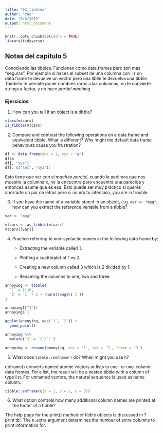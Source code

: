 ```yaml
---
title: "03_tibbles"
author: "Pao"
date: "8/6/2019"
output: html_document
---
```


```r
knitr::opts_chunk$set(echo = TRUE)
library(tidyverse)
```

## Notas del capítulo 5

Conociendo las tibbles. Funcionan como data.frames pero son más "seguras". Por ejemplo si haces el subset de una columna con `[]` un data.frame te devuelve un vector pero una tiblle te devuelve una tibble. También te permite poner nombres raros a las columnas, no te convierte strings a factor, y no hace *partial maching*.

### Ejercicios

1. How can you tell if an object is a tibble?

```r
class(mtcars)
is_tibble(mtcars)
```

2. Compare and contrast the following operations on a data.frame and equivalent tibble. What is different? Why might the default data frame behaviours cause you frustration?

```r
df <- data.frame(abc = 1, xyz = "a")
df$x
df[, "xyz"]
df[, c("abc", "xyz")]

```
Esto tiene que ver con el *macheo parcial*, cuando le pedimos que nos muestre la columna x, no la encuentra pero encuentra una parecida y entonces asume que es esa. Esto puede ser muy práctico si querés ahorrarte un par de letras pero si no era tu intención, you are in trouble. 


3. If you have the name of a variable stored in an object, e.g. `var <- "mpg"`, how can you extract the reference variable from a tibble?

```r
var <- "mpg"

mtcars <- as_tibble(mtcars)
mtcars[[var]]

```


4. Practice referring to non-syntactic names in the following data frame by:

    - Extracting the variable called 1.

    - Plotting a scatterplot of 1 vs 2.

    - Creating a new column called 3 which is 2 divided by 1.

    - Renaming the columns to one, two and three.

```r
annoying <- tibble(
  `1` = 1:10,
  `2` = `1` * 2 + rnorm(length(`1`))
)

annoying[["1"]]
annoying$`1`

ggplot(annoying, aes(`1`, `2`)) +
  geom_point()

annoying %>% 
  mutate(`3` = `2`/`1`)

annoying <- rename(annoying, one = `1`, two = `2`, three = `3`)

```

5. What does `tibble::enframe()` do? When might you use it?

enframe() converts named atomic vectors or lists to one- or two-column data frames. For a list, the result will be a nested tibble with a column of type list. For unnamed vectors, the natural sequence is used as name column.

```r
tibble::enframe(c(a = 1, b = 2, c = 3))
```


6. What option controls how many additional column names are printed at the footer of a tibble?

The help page for the print() method of tibble objects is discussed in ?print.tbl. The n_extra argument determines the number of extra columns to print information for.